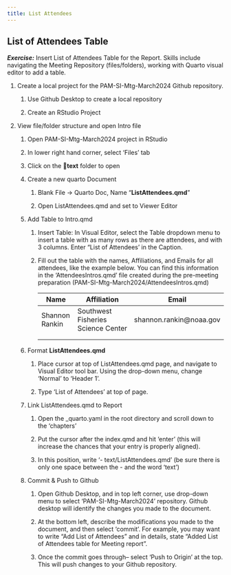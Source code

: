 ```yaml
---
title: List Attendees
---
```


## List of Attendees Table

***Exercise:*** Insert List of Attendees Table for the Report. Skills include navigating the Meeting Repository (files/folders), working with Quarto visual editor to add a table.

1.  Create a local project for the PAM-SI-Mtg-March2024 Github repository.

    1.  Use Github Desktop to create a local repository

    2.  Create an RStudio Project

2.  View file/folder structure and open Intro file

    1.  Open PAM-SI-Mtg-March2024 project in RStudio

    2.  In lower right hand corner, select 'Files' tab

    3.  Click on the 📁**text** folder to open

    4.  Create a new quarto Document

        1.  Blank File -\> Quarto Doc, Name "**ListAttendees.qmd**"

        2.  Open ListAttendees.qmd and set to Viewer Editor

    5.  Add Table to Intro.qmd

        1.  Insert Table: In Visual Editor, select the Table dropdown menu to insert a table with as many rows as there are attendees, and with 3 columns. Enter "List of Attendees' in the Caption.

        2.  Fill out the table with the names, Affiliations, and Emails for all attendees, like the example below. You can find this information in the 'AttendeesIntros.qmd' file created during the pre-meeting preparation (PAM-SI-Mtg-March2024/AttendeesIntros.qmd)

            | Name           | Affiliation                        | Email                    |
            |----------------|------------------------------------|--------------------------|
            | Shannon Rankin | Southwest Fisheries Science Center | shannon.rankin\@noaa.gov |
            |                |                                    |                          |
            |                |                                    |                          |

    6.  Format **ListAttendees.qmd**

        1.  Place cursor at top of ListAttendees.qmd page, and navigate to Visual Editor tool bar. Using the drop-down menu, change 'Normal' to 'Header 1'.

        2.  Type 'List of Attendees' at top of page.

    7.  Link ListAttendees.qmd to Report

        1.  Open the \_quarto.yaml in the root directory and scroll down to the 'chapters'

        2.  Put the cursor after the index.qmd and hit 'enter' (this will increase the chances that your entry is properly aligned).

        3.  In this position, write '- text/ListAttendees.qmd' (be sure there is only one space between the - and the word 'text')

    8.  Commit & Push to Github

        1.  Open Github Desktop, and in top left corner, use drop-down menu to select 'PAM-SI-Mtg-March2024' repository. Github desktop will identify the changes you made to the document.

        2.  At the bottom left, describe the modifications you made to the document, and then select 'commit'. For example, you may want to write "Add List of Attendees" and in details, state "Added List of Attendees table for Meeting report".

        3.  Once the commit goes through-- select 'Push to Origin' at the top. This will push changes to your Github repository.
